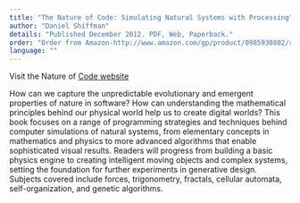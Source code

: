 ```yaml
---
title: "The Nature of Code: Simulating Natural Systems with Processing"
author: "Daniel Shiffman"
details: "Published December 2012. PDF, Web, Paperback."
order: "Order from Amazon-http://www.amazon.com/gp/product/0985930802/ref=as_li_ss_tl?ie=UTF8&camp=1789&creative=390957&creativeASIN=0985930802&linkCode=as2&tag=processing09-20"
language: ""
---
```


Visit the Nature of [Code website](http://natureofcode.com/)

How can we capture the unpredictable evolutionary and emergent properties of nature in software? How can understanding the mathematical principles behind our physical world help us to create digital worlds? This book focuses on a range of programming strategies and techniques behind computer simulations of natural systems, from elementary concepts in mathematics and physics to more advanced algorithms that enable sophisticated visual results. Readers will progress from building a basic physics engine to creating intelligent moving objects and complex systems, setting the foundation for further experiments in generative design. Subjects covered include forces, trigonometry, fractals, cellular automata, self-organization, and genetic algorithms.
